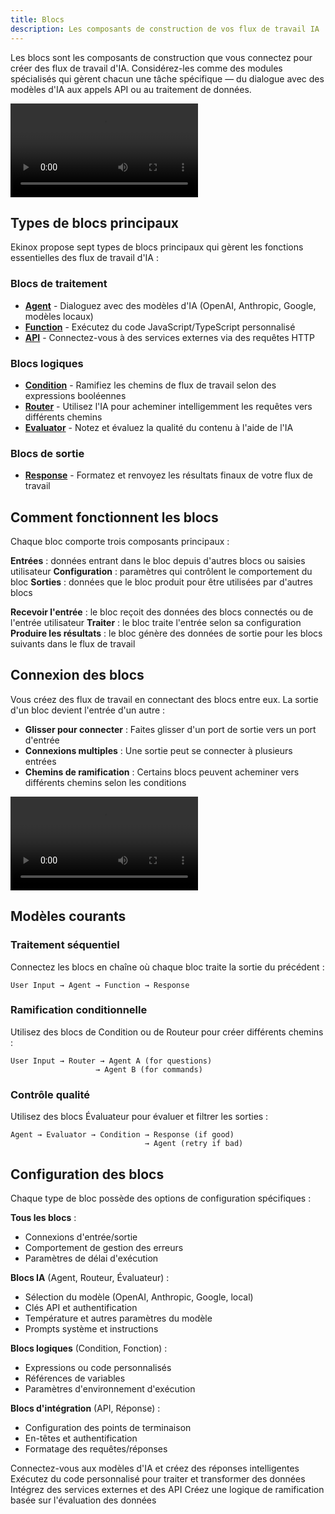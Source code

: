 ```yaml
---
title: Blocs
description: Les composants de construction de vos flux de travail IA
---
```



Les blocs sont les composants de construction que vous connectez pour créer des flux de travail d'IA. Considérez-les comme des modules spécialisés qui gèrent chacun une tâche spécifique — du dialogue avec des modèles d'IA aux appels API ou au traitement de données.

<div className="w-full max-w-2xl mx-auto overflow-hidden rounded-lg">
  <Video src="connections.mp4" width={700} height={450} />
</div>

## Types de blocs principaux

Ekinox propose sept types de blocs principaux qui gèrent les fonctions essentielles des flux de travail d'IA :

### Blocs de traitement
- **[Agent](/blocks/agent)** - Dialoguez avec des modèles d'IA (OpenAI, Anthropic, Google, modèles locaux)
- **[Function](/blocks/function)** - Exécutez du code JavaScript/TypeScript personnalisé
- **[API](/blocks/api)** - Connectez-vous à des services externes via des requêtes HTTP

### Blocs logiques
- **[Condition](/blocks/condition)** - Ramifiez les chemins de flux de travail selon des expressions booléennes
- **[Router](/blocks/router)** - Utilisez l'IA pour acheminer intelligemment les requêtes vers différents chemins
- **[Evaluator](/blocks/evaluator)** - Notez et évaluez la qualité du contenu à l'aide de l'IA

### Blocs de sortie
- **[Response](/blocks/response)** - Formatez et renvoyez les résultats finaux de votre flux de travail

## Comment fonctionnent les blocs

Chaque bloc comporte trois composants principaux :

**Entrées** : données entrant dans le bloc depuis d'autres blocs ou saisies utilisateur
**Configuration** : paramètres qui contrôlent le comportement du bloc
**Sorties** : données que le bloc produit pour être utilisées par d'autres blocs

<Steps>
  <Step>
    <strong>Recevoir l'entrée</strong> : le bloc reçoit des données des blocs connectés ou de l'entrée utilisateur
  </Step>
  <Step>
    <strong>Traiter</strong> : le bloc traite l'entrée selon sa configuration
  </Step>
  <Step>
    <strong>Produire les résultats</strong> : le bloc génère des données de sortie pour les blocs suivants dans le flux de travail
  </Step>
</Steps>

## Connexion des blocs

Vous créez des flux de travail en connectant des blocs entre eux. La sortie d'un bloc devient l'entrée d'un autre :

- **Glisser pour connecter** : Faites glisser d'un port de sortie vers un port d'entrée
- **Connexions multiples** : Une sortie peut se connecter à plusieurs entrées
- **Chemins de ramification** : Certains blocs peuvent acheminer vers différents chemins selon les conditions

<div className="w-full max-w-2xl mx-auto overflow-hidden rounded-lg">
  <Video src="connections.mp4" width={700} height={450} />
</div>

## Modèles courants

### Traitement séquentiel
Connectez les blocs en chaîne où chaque bloc traite la sortie du précédent :

```
User Input → Agent → Function → Response
```

### Ramification conditionnelle
Utilisez des blocs de Condition ou de Routeur pour créer différents chemins :

```
User Input → Router → Agent A (for questions)
                   → Agent B (for commands)
```

### Contrôle qualité
Utilisez des blocs Évaluateur pour évaluer et filtrer les sorties :

```
Agent → Evaluator → Condition → Response (if good)
                              → Agent (retry if bad)
```

## Configuration des blocs

Chaque type de bloc possède des options de configuration spécifiques :

**Tous les blocs** :
- Connexions d'entrée/sortie
- Comportement de gestion des erreurs
- Paramètres de délai d'exécution

**Blocs IA** (Agent, Routeur, Évaluateur) :
- Sélection du modèle (OpenAI, Anthropic, Google, local)
- Clés API et authentification
- Température et autres paramètres du modèle
- Prompts système et instructions

**Blocs logiques** (Condition, Fonction) :
- Expressions ou code personnalisés
- Références de variables
- Paramètres d'environnement d'exécution

**Blocs d'intégration** (API, Réponse) :
- Configuration des points de terminaison
- En-têtes et authentification
- Formatage des requêtes/réponses

<Cards>
  <Card title="Bloc Agent" href="/blocks/agent">
    Connectez-vous aux modèles d'IA et créez des réponses intelligentes
  </Card>
  <Card title="Bloc Fonction" href="/blocks/function">
    Exécutez du code personnalisé pour traiter et transformer des données
  </Card>
  <Card title="Bloc API" href="/blocks/api">
    Intégrez des services externes et des API
  </Card>
  <Card title="Bloc Condition" href="/blocks/condition">
    Créez une logique de ramification basée sur l'évaluation des données
  </Card>
</Cards>
